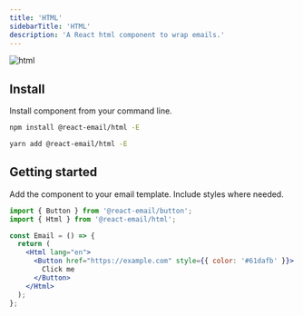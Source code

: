 ```yaml
---
title: 'HTML'
sidebarTitle: 'HTML'
description: 'A React html component to wrap emails.'
---
```



<img className="rounded-md" src="/docs/images/components/html.png" alt="html" />

## Install

Install component from your command line.

<CodeGroup>

```sh npm
npm install @react-email/html -E
```

```sh yarn
yarn add @react-email/html -E
```

</CodeGroup>

## Getting started

Add the component to your email template. Include styles where needed.

```jsx
import { Button } from '@react-email/button';
import { Html } from '@react-email/html';

const Email = () => {
  return (
    <Html lang="en">
      <Button href="https://example.com" style={{ color: '#61dafb' }}>
        Click me
      </Button>
    </Html>
  );
};
```

<Support />
